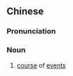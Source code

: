 {{also|事情经过}}
==Chinese==
{{zh-forms|s=事情经过|type=22}}

===Pronunciation===
{{zh-pron
|m=shìqíng jīngguò
|c=si6 cing4 ging1 gwo3
|cat=n
}}

===Noun===
{{zh-noun}}

# [[course]] of [[events]]